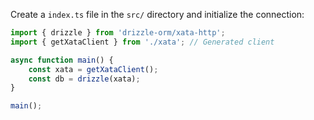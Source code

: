 Create a `index.ts` file in the `src/` directory and initialize the connection:

```typescript copy"
import { drizzle } from 'drizzle-orm/xata-http';
import { getXataClient } from './xata'; // Generated client

async function main() {
    const xata = getXataClient();
    const db = drizzle(xata);
}

main();
```
